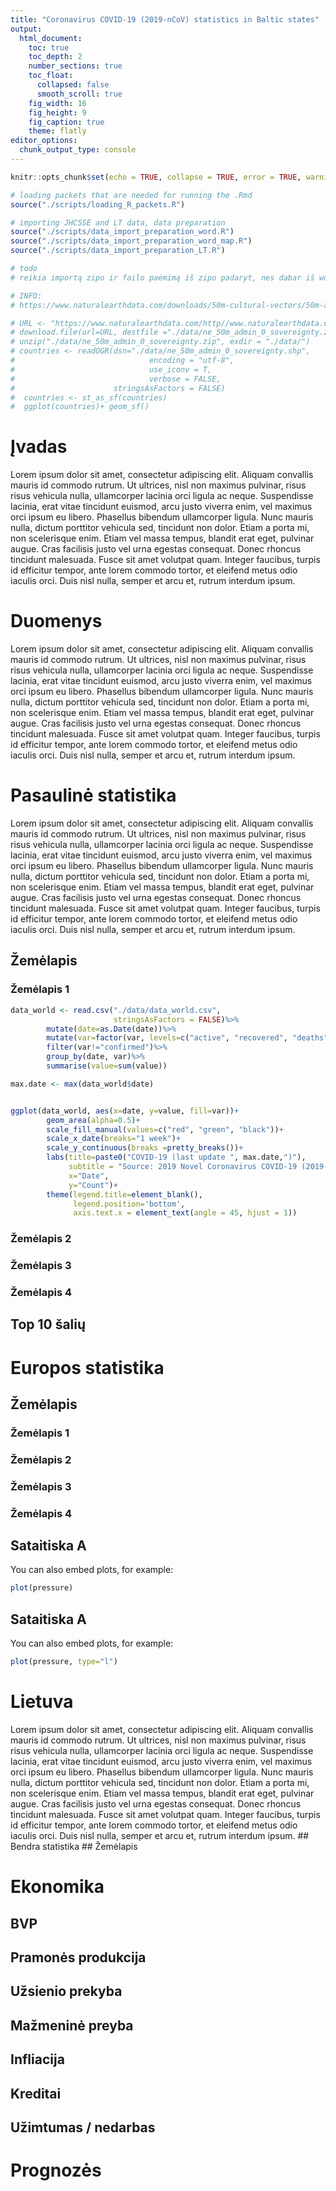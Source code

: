 ```yaml
---
title: "Coronavirus COVID-19 (2019-nCoV) statistics in Baltic states"
output:
  html_document:
    toc: true
    toc_depth: 2
    number_sections: true
    toc_float:
      collapsed: false
      smooth_scroll: true
    fig_width: 16
    fig_height: 9
    fig_caption: true
    theme: flatly
editor_options: 
  chunk_output_type: console
---
```


```r
knitr::opts_chunk$set(echo = TRUE, collapse = TRUE, error = TRUE, warning = FALSE, message = FALSE)
```

```r
# loading packets that are needed for running the .Rmd 
source("./scripts/loading_R_packets.R")
```

```r
# importing JHCSSE and LT data, data preparation
source("./scripts/data_import_preparation_word.R")
source("./scripts/data_import_preparation_word_map.R")
source("./scripts/data_import_preparation_LT.R")
```


```r
# todo
# reikia importą zipo ir failo paėmimą iš zipo padaryt, nes dabar iš working directory ima

# INFO:
# https://www.naturalearthdata.com/downloads/50m-cultural-vectors/50m-admin-0-countries-2

# URL <- "https://www.naturalearthdata.com/http//www.naturalearthdata.com/download/50m/cultural/ne_50m_admin_0_sovereignty.zip"
# download.file(url=URL, destfile ="./data/ne_50m_admin_0_sovereignty.zip", method = "auto")
# unzip("./data/ne_50m_admin_0_sovereignty.zip", exdir = "./data/")
# countries <- readOGR(dsn="./data/ne_50m_admin_0_sovereignty.shp",
#                              encoding = "utf-8",
#                              use_iconv = T,
#                              verbose = FALSE,
#                      stringsAsFactors = FALSE)
#  countries <- st_as_sf(countries)
#  ggplot(countries)+ geom_sf()

```



# Įvadas
Lorem ipsum dolor sit amet, consectetur adipiscing elit. Aliquam convallis mauris id commodo rutrum. Ut ultrices, nisl non maximus pulvinar, risus risus vehicula nulla, ullamcorper lacinia orci ligula ac neque. Suspendisse lacinia, erat vitae tincidunt euismod, arcu justo viverra enim, vel maximus orci ipsum eu libero. Phasellus bibendum ullamcorper ligula. Nunc mauris nulla, dictum porttitor vehicula sed, tincidunt non dolor. Etiam a porta mi, non scelerisque enim. Etiam vel massa tempus, blandit erat eget, pulvinar augue. Cras facilisis justo vel urna egestas consequat. Donec rhoncus tincidunt malesuada. Fusce sit amet volutpat quam. Integer faucibus, turpis id efficitur tempor, ante lorem commodo tortor, et eleifend metus odio iaculis orci. Duis nisl nulla, semper et arcu et, rutrum interdum ipsum. 

# Duomenys
Lorem ipsum dolor sit amet, consectetur adipiscing elit. Aliquam convallis mauris id commodo rutrum. Ut ultrices, nisl non maximus pulvinar, risus risus vehicula nulla, ullamcorper lacinia orci ligula ac neque. Suspendisse lacinia, erat vitae tincidunt euismod, arcu justo viverra enim, vel maximus orci ipsum eu libero. Phasellus bibendum ullamcorper ligula. Nunc mauris nulla, dictum porttitor vehicula sed, tincidunt non dolor. Etiam a porta mi, non scelerisque enim. Etiam vel massa tempus, blandit erat eget, pulvinar augue. Cras facilisis justo vel urna egestas consequat. Donec rhoncus tincidunt malesuada. Fusce sit amet volutpat quam. Integer faucibus, turpis id efficitur tempor, ante lorem commodo tortor, et eleifend metus odio iaculis orci. Duis nisl nulla, semper et arcu et, rutrum interdum ipsum. 

# Pasaulinė statistika {.tabset .tabset-fade .tabset-pills}
Lorem ipsum dolor sit amet, consectetur adipiscing elit. Aliquam convallis mauris id commodo rutrum. Ut ultrices, nisl non maximus pulvinar, risus risus vehicula nulla, ullamcorper lacinia orci ligula ac neque. Suspendisse lacinia, erat vitae tincidunt euismod, arcu justo viverra enim, vel maximus orci ipsum eu libero. Phasellus bibendum ullamcorper ligula. Nunc mauris nulla, dictum porttitor vehicula sed, tincidunt non dolor. Etiam a porta mi, non scelerisque enim. Etiam vel massa tempus, blandit erat eget, pulvinar augue. Cras facilisis justo vel urna egestas consequat. Donec rhoncus tincidunt malesuada. Fusce sit amet volutpat quam. Integer faucibus, turpis id efficitur tempor, ante lorem commodo tortor, et eleifend metus odio iaculis orci. Duis nisl nulla, semper et arcu et, rutrum interdum ipsum. 

## Žemėlapis{.tabset .tabset-fade .tabset-pills}
### Žemėlapis 1
```r
data_world <- read.csv("./data/data_world.csv",
                       stringsAsFactors = FALSE)%>%
        mutate(date=as.Date(date))%>%
        mutate(var=factor(var, levels=c("active", "recovered", "deaths")))%>%
        filter(var!="confirmed")%>%
        group_by(date, var)%>%
        summarise(value=sum(value))

max.date <- max(data_world$date)


ggplot(data_world, aes(x=date, y=value, fill=var))+
        geom_area(alpha=0.5)+
        scale_fill_manual(values=c("red", "green", "black"))+ 
        scale_x_date(breaks="1 week")+
        scale_y_continuous(breaks =pretty_breaks())+
        labs(title=paste0("COVID-19 (last update ", max.date,")"),
             subtitle = "Source: 2019 Novel Coronavirus COVID-19 (2019-nCoV) Data Repository by Johns Hopkins CSSE",
             x="Date",
             y="Count")+
        theme(legend.title=element_blank(),
              legend.position='bottom',
              axis.text.x = element_text(angle = 45, hjust = 1))
```

### Žemėlapis 2
### Žemėlapis 3
### Žemėlapis 4





## Top 10 šalių



# Europos statistika {.tabset .tabset-fade .tabset-pills}

## Žemėlapis {.tabset .tabset-fade .tabset-pills}
### Žemėlapis 1
### Žemėlapis 2
### Žemėlapis 3
### Žemėlapis 4

## Sataitiska A

You can also embed plots, for example:
```r
plot(pressure)
```

## Sataitiska A

You can also embed plots, for example:
```r
plot(pressure, type="l")
```


# Lietuva {.tabset .tabset-fade .tabset-pills}
Lorem ipsum dolor sit amet, consectetur adipiscing elit. Aliquam convallis mauris id commodo rutrum. Ut ultrices, nisl non maximus pulvinar, risus risus vehicula nulla, ullamcorper lacinia orci ligula ac neque. Suspendisse lacinia, erat vitae tincidunt euismod, arcu justo viverra enim, vel maximus orci ipsum eu libero. Phasellus bibendum ullamcorper ligula. Nunc mauris nulla, dictum porttitor vehicula sed, tincidunt non dolor. Etiam a porta mi, non scelerisque enim. Etiam vel massa tempus, blandit erat eget, pulvinar augue. Cras facilisis justo vel urna egestas consequat. Donec rhoncus tincidunt malesuada. Fusce sit amet volutpat quam. Integer faucibus, turpis id efficitur tempor, ante lorem commodo tortor, et eleifend metus odio iaculis orci. Duis nisl nulla, semper et arcu et, rutrum interdum ipsum. 
## Bendra statistika
## Žemėlapis


# Ekonomika {.tabset .tabset-fade .tabset-pills}
## BVP
## Pramonės produkcija
## Užsienio prekyba
## Mažmeninė preyba
## Infliacija
## Kreditai
## Užimtumas / nedarbas

# Prognozės

